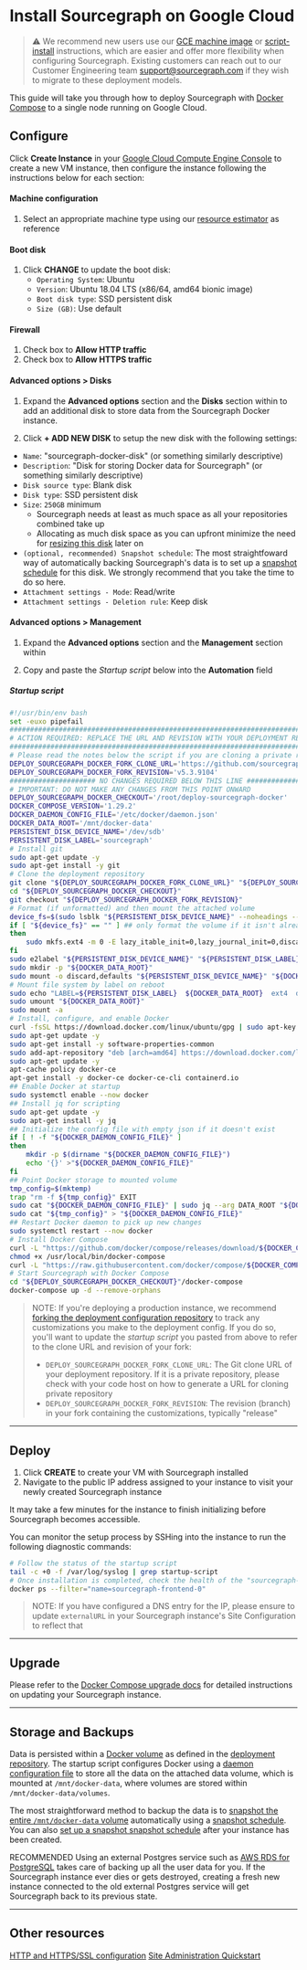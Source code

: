 # Install Sourcegraph on Google Cloud

> ⚠️ We recommend new users use our [GCE machine image](/admin/deploy/machine-images/gce) or [script-install](/admin/deploy/single-node/script) instructions, which are easier and offer more flexibility when configuring Sourcegraph. Existing customers can reach out to our Customer Engineering team support@sourcegraph.com if they wish to migrate to these deployment models.

This guide will take you through how to deploy Sourcegraph with [Docker Compose](https://docs.docker.com/compose/) to a single node running on Google Cloud.

## Configure

Click **Create Instance** in your [Google Cloud Compute Engine Console](https://console.cloud.google.com/compute/instances) to create a new VM instance, then configure the instance following the instructions below for each section:

#### Machine configuration
1. Select an appropriate machine type using our [resource estimator](https://docs.sourcegraph.com/admin/deploy/resource_estimator) as reference

#### Boot disk
1. Click **CHANGE** to update the boot disk:
   * `Operating System`: Ubuntu
   * `Version`: Ubuntu 18.04 LTS (x86/64, amd64 bionic image)
   * `Boot disk type`: SSD persistent disk
   * `Size (GB)`: Use default

#### Firewall
1. Check box to **Allow HTTP traffic**
1. Check box to **Allow HTTPS traffic**

#### Advanced options > Disks

1. Expand the **Advanced options** section and the **Disks** section within to add an additional disk to store data from the Sourcegraph Docker instance.

1. Click **+ ADD NEW DISK** to setup the new disk with the following settings:
  * `Name`: "sourcegraph-docker-disk" (or something similarly descriptive)
  * `Description`: "Disk for storing Docker data for Sourcegraph" (or something similarly descriptive)
  * `Disk source type`: Blank disk
  * `Disk type`: SSD persistent disk
  * `Size`: `250GB` minimum
      * Sourcegraph needs at least as much space as all your repositories combined take up
      * Allocating as much disk space as you can upfront minimize the need for [resizing this disk](https://cloud.google.com/compute/docs/disks/add-persistent-disk#resize_pd) later on
  * `(optional, recommended) Snapshot schedule`: The most straightfoward way of automatically backing Sourcegraph's data is to set up a [snapshot schedule](https://cloud.google.com/compute/docs/disks/scheduled-snapshots) for this disk. We strongly recommend that you take the time to do so here.
  * `Attachment settings - Mode`: Read/write
  * `Attachment settings - Deletion rule`: Keep disk

#### Advanced options > Management

1. Expand the **Advanced options** section and the **Management** section within

2. Copy and paste the *Startup script* below into the **Automation** field

##### Startup script

```bash
#!/usr/bin/env bash
set -euxo pipefail
###############################################################################
# ACTION REQUIRED: REPLACE THE URL AND REVISION WITH YOUR DEPLOYMENT REPO INFO
###############################################################################
# Please read the notes below the script if you are cloning a private repository
DEPLOY_SOURCEGRAPH_DOCKER_FORK_CLONE_URL='https://github.com/sourcegraph/deploy-sourcegraph-docker.git'
DEPLOY_SOURCEGRAPH_DOCKER_FORK_REVISION='v5.3.9104'
##################### NO CHANGES REQUIRED BELOW THIS LINE #####################
# IMPORTANT: DO NOT MAKE ANY CHANGES FROM THIS POINT ONWARD
DEPLOY_SOURCEGRAPH_DOCKER_CHECKOUT='/root/deploy-sourcegraph-docker'
DOCKER_COMPOSE_VERSION='1.29.2'
DOCKER_DAEMON_CONFIG_FILE='/etc/docker/daemon.json'
DOCKER_DATA_ROOT='/mnt/docker-data'
PERSISTENT_DISK_DEVICE_NAME='/dev/sdb'
PERSISTENT_DISK_LABEL='sourcegraph'
# Install git
sudo apt-get update -y
sudo apt-get install -y git
# Clone the deployment repository
git clone "${DEPLOY_SOURCEGRAPH_DOCKER_FORK_CLONE_URL}" "${DEPLOY_SOURCEGRAPH_DOCKER_CHECKOUT}"
cd "${DEPLOY_SOURCEGRAPH_DOCKER_CHECKOUT}"
git checkout "${DEPLOY_SOURCEGRAPH_DOCKER_FORK_REVISION}"
# Format (if unformatted) and then mount the attached volume
device_fs=$(sudo lsblk "${PERSISTENT_DISK_DEVICE_NAME}" --noheadings --output fsType)
if [ "${device_fs}" == "" ] ## only format the volume if it isn't already formatted
then
    sudo mkfs.ext4 -m 0 -E lazy_itable_init=0,lazy_journal_init=0,discard "${PERSISTENT_DISK_DEVICE_NAME}"
fi
sudo e2label "${PERSISTENT_DISK_DEVICE_NAME}" "${PERSISTENT_DISK_LABEL}"
sudo mkdir -p "${DOCKER_DATA_ROOT}"
sudo mount -o discard,defaults "${PERSISTENT_DISK_DEVICE_NAME}" "${DOCKER_DATA_ROOT}"
# Mount file system by label on reboot
sudo echo "LABEL=${PERSISTENT_DISK_LABEL}  ${DOCKER_DATA_ROOT}  ext4  discard,defaults,nofail  0  2" | sudo tee -a /etc/fstab
sudo umount "${DOCKER_DATA_ROOT}"
sudo mount -a
# Install, configure, and enable Docker
curl -fsSL https://download.docker.com/linux/ubuntu/gpg | sudo apt-key add -
sudo apt-get update -y
sudo apt-get install -y software-properties-common
sudo add-apt-repository "deb [arch=amd64] https://download.docker.com/linux/ubuntu $(lsb_release -cs) stable"
sudo apt-get update -y
apt-cache policy docker-ce
apt-get install -y docker-ce docker-ce-cli containerd.io
## Enable Docker at startup
sudo systemctl enable --now docker
## Install jq for scripting
sudo apt-get update -y
sudo apt-get install -y jq
## Initialize the config file with empty json if it doesn't exist
if [ ! -f "${DOCKER_DAEMON_CONFIG_FILE}" ]
then
    mkdir -p $(dirname "${DOCKER_DAEMON_CONFIG_FILE}")
    echo '{}' >"${DOCKER_DAEMON_CONFIG_FILE}"
fi
## Point Docker storage to mounted volume
tmp_config=$(mktemp)
trap "rm -f ${tmp_config}" EXIT
sudo cat "${DOCKER_DAEMON_CONFIG_FILE}" | sudo jq --arg DATA_ROOT "${DOCKER_DATA_ROOT}" '.["data-root"]=$DATA_ROOT' > "${tmp_config}"
sudo cat "${tmp_config}" > "${DOCKER_DAEMON_CONFIG_FILE}"
## Restart Docker daemon to pick up new changes
sudo systemctl restart --now docker
# Install Docker Compose
curl -L "https://github.com/docker/compose/releases/download/${DOCKER_COMPOSE_VERSION}/docker-compose-$(uname -s)-$(uname -m)" -o /usr/local/bin/docker-compose
chmod +x /usr/local/bin/docker-compose
curl -L "https://raw.githubusercontent.com/docker/compose/${DOCKER_COMPOSE_VERSION}/contrib/completion/bash/docker-compose" -o /etc/bash_completion.d/docker-compose
# Start Sourcegraph with Docker Compose
cd "${DEPLOY_SOURCEGRAPH_DOCKER_CHECKOUT}"/docker-compose
docker-compose up -d --remove-orphans
```

> NOTE: If you're deploying a production instance, we recommend [forking the deployment configuration repository](/admin/deploy/docker-compose/#step-1-fork-the-deployment-repository) to track any customizations you make to the deployment config. If you do so, you'll want to update the *startup script* you pasted from above to refer to the clone URL and revision of your fork:
>
> - `DEPLOY_SOURCEGRAPH_DOCKER_FORK_CLONE_URL`: The Git clone URL of your deployment repository. If it is a private repository, please check with your code host on how to generate a URL for cloning private repository
> - `DEPLOY_SOURCEGRAPH_DOCKER_FORK_REVISION`: The revision (branch) in your fork containing the customizations, typically "release"

---

## Deploy

1. Click **CREATE** to create your VM with Sourcegraph installed
2. Navigate to the public IP address assigned to your instance to visit your newly created Sourcegraph instance

It may take a few minutes for the instance to finish initializing before Sourcegraph becomes accessible.

You can monitor the setup process by SSHing into the instance to run the following diagnostic commands:

```bash
# Follow the status of the startup script
tail -c +0 -f /var/log/syslog | grep startup-script
# Once installation is completed, check the health of the "sourcegraph-frontend" container
docker ps --filter="name=sourcegraph-frontend-0"
```

> NOTE: If you have configured a DNS entry for the IP, please ensure to update `externalURL` in your Sourcegraph instance's Site Configuration to reflect that

---

## Upgrade

Please refer to the [Docker Compose upgrade docs](/admin/deploy/docker-compose/upgrade) for detailed instructions on updating your Sourcegraph instance.

---

## Storage and Backups

Data is persisted within a [Docker volume](https://docs.docker.com/storage/volumes/) as defined in the [deployment repository](https://github.com/sourcegraph/deploy-sourcegraph-docker/blob/master/docker-compose/docker-compose.yaml). The startup script configures Docker using a [daemon configuration file](https://docs.docker.com/engine/reference/commandline/dockerd/#daemon-configuration-file) to store all the data on the attached data volume, which is mounted at `/mnt/docker-data`, where volumes are stored within `/mnt/docker-data/volumes`.

The most straightforward method to backup the data is to [snapshot the entire `/mnt/docker-data` volume](https://cloud.google.com/compute/docs/disks/create-snapshots) automatically using a [snapshot schedule](https://cloud.google.com/compute/docs/disks/scheduled-snapshots). You can also [set up a snapshot snapshot schedule](https://cloud.google.com/compute/docs/disks/scheduled-snapshots) after your instance has been created.

<span class="badge badge-note">RECOMMENDED</span> Using an external Postgres service such as [AWS RDS for PostgreSQL](https://aws.amazon.com/rds/) takes care of backing up all the user data for you. If the Sourcegraph instance ever dies or gets destroyed, creating a fresh new instance connected to the old external Postgres service will get Sourcegraph back to its previous state.

---

## Other resources

[HTTP and HTTPS/SSL configuration](/admin/http_https_configuration#sourcegraph-via-docker-compose-caddy-2)
[Site Administration Quickstart](/admin/how-to/site-admin-quickstart)
